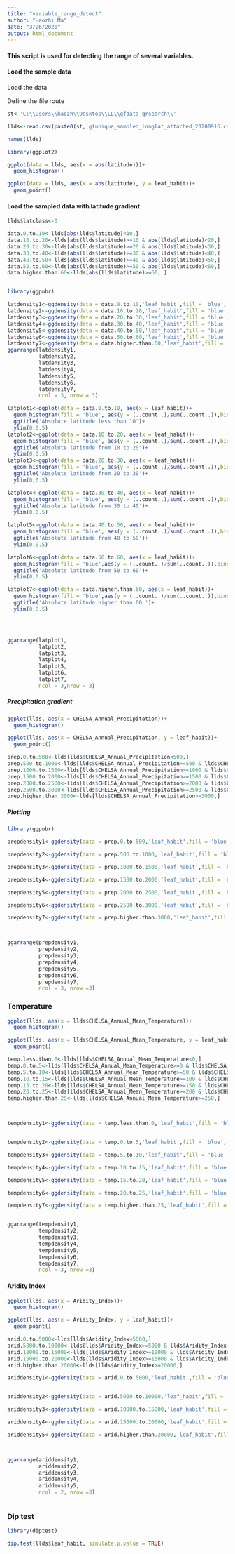 ---
title: "variable_range_detect"
author: "Haozhi Ma"
date: "3/26/2020"
output: html_document
---

#### This script is used for detecting the range of several variables.

#### Load the sample data

####### Load the data

######## Define the file route
```{R}
st<-'C:\\Users\\haozh\\Desktop\\LL\\gfdata_grsearch\\'
```


```{R}
llds<-read.csv(paste0(st,'gfunique_sampled_longlat_attached_20200916.csv'))

names(llds)

```




```{R}
library(ggplot2)

ggplot(data = llds, aes(x = abs(latitude)))+
  geom_histogram()


```


```{R}

ggplot(data = llds, aes(x = abs(latitude), y = leaf_habit))+
  geom_point()

```



#### Load the sampled data with latitude gradient

```{R}
llds$latclass<-0

data.0.to.10<-llds[abs(llds$latitude)<10,]
data.10.to.20<-llds[abs(llds$latitude)>=10 & abs(llds$latitude)<20,]
data.20.to.30<-llds[abs(llds$latitude)>=20 & abs(llds$latitude)<30,]
data.30.to.40<-llds[abs(llds$latitude)>=30 & abs(llds$latitude)<40,]
data.40.to.50<-llds[abs(llds$latitude)>=40 & abs(llds$latitude)<50,]
data.50.to.60<-llds[abs(llds$latitude)>=50 & abs(llds$latitude)<60,]
data.higher.than.60<-llds[abs(llds$latitude)>=60, ]



```





```{R}
library(ggpubr)

latdensity1<-ggdensity(data = data.0.to.10,'leaf_habit',fill = 'blue', ylim = c(0,.1), main = 'Absolute latitude less than 10', xlab = 'Forest evergreenness', ylab = 'Density')
latdensity2<-ggdensity(data = data.10.to.20,'leaf_habit',fill = 'blue',ylim = c(0,.1), main = 'Absolute latitude from 10 to 20', xlab = 'Forest evergreenness', ylab = 'Density')
latdensity3<-ggdensity(data = data.20.to.30,'leaf_habit',fill = 'blue',ylim = c(0,.1), main = 'Absolute latitude from 20 to 30', xlab = 'Forest evergreenness', ylab = 'Density')
latdensity4<-ggdensity(data = data.30.to.40,'leaf_habit',fill = 'blue',ylim = c(0,.1), main = 'Absolute latitude from 30 to 40', xlab = 'Forest evergreenness', ylab = 'Density')
latdensity5<-ggdensity(data = data.40.to.50,'leaf_habit',fill = 'blue',ylim = c(0,.1), main = 'Absolute latitude from 40 to 50', xlab = 'Forest evergreenness', ylab = 'Density')
latdensity6<-ggdensity(data = data.50.to.60,'leaf_habit',fill = 'blue',ylim = c(0,.1), main = 'Absolute latitude from 50 to 60', xlab = 'Forest evergreenness', ylab = 'Density')
latdensity7<-ggdensity(data = data.higher.than.60,'leaf_habit',fill = 'blue',ylim = c(0,.1), main = 'Absolute latitude higher than 60', xlab = 'Forest evergreenness', ylab = 'Density')
ggarrange(latdensity1,
          latdensity2,
          latdensity3,
          latdensity4,
          latdensity5,
          latdensity6,
          latdensity7,
          ncol = 3, nrow = 3)

latplot1<-ggplot(data = data.0.to.10, aes(x = leaf_habit))+
  geom_histogram(fill = 'blue', aes(y = (..count..)/sum(..count..)),bins = 20)+
  ggtitle('Absolute latitude less than 10')+
  ylim(0,0.5)
latplot2<-ggplot(data = data.10.to.20, aes(x = leaf_habit))+
  geom_histogram(fill = 'blue', aes(y = (..count..)/sum(..count..)),bins = 20)+
  ggtitle('Absolute latitude from 10 to 20')+
  ylim(0,0.5)
latplot3<-ggplot(data = data.20.to.30, aes(x = leaf_habit))+
  geom_histogram(fill = 'blue', aes(y = (..count..)/sum(..count..)),bins = 20)+
  ggtitle('Absolute latitude from 20 to 30')+
  ylim(0,0.5)

latplot4<-ggplot(data = data.30.to.40, aes(x = leaf_habit))+
  geom_histogram(fill = 'blue', aes(y = (..count..)/sum(..count..)),bins = 20)+
  ggtitle('Absolute latitude from 30 to 40')+
  ylim(0,0.5)

latplot5<-ggplot(data = data.40.to.50, aes(x = leaf_habit))+
  geom_histogram(fill = 'blue', aes(y = (..count..)/sum(..count..)),bins = 20)+
  ggtitle('Absolute latitude from 40 to 50')+
  ylim(0,0.5)

latplot6<-ggplot(data = data.50.to.60, aes(x = leaf_habit))+
  geom_histogram(fill = 'blue',aes(y = (..count..)/sum(..count..)),bins = 20)+
  ggtitle('Absolute latitude from 50 to 60')+
  ylim(0,0.5)

latplot7<-ggplot(data = data.higher.than.60, aes(x = leaf_habit))+
  geom_histogram(fill = 'blue',aes(y = (..count..)/sum(..count..)),bins = 20)+
  ggtitle('Absolute latitude higher than 60 ')+
  ylim(0,0.5)




ggarrange(latplot1,
          latplot2,
          latplot3,
          latplot4,
          latplot5,
          latplot6,
          latplot7,
          ncol = 3,nrow = 3)
```


##### Precipitation gradient

```{R}
ggplot(llds, aes(x = CHELSA_Annual_Precipitation))+
  geom_histogram()


```

```{R}
ggplot(llds, aes(x = CHELSA_Annual_Precipitation, y = leaf_habit))+
  geom_point()

```


```{R}
prep.0.to.500<-llds[llds$CHELSA_Annual_Precipitation<500,]
prep.500.to.1000<-llds[llds$CHELSA_Annual_Precipitation>=500 & llds$CHELSA_Annual_Precipitation<1000,]
prep.1000.to.1500<-llds[llds$CHELSA_Annual_Precipitation>=1000 & llds$CHELSA_Annual_Precipitation<1500,]
prep.1500.to.2000<-llds[llds$CHELSA_Annual_Precipitation>=1500 & llds$CHELSA_Annual_Precipitation<2000,]
prep.2000.to.2500<-llds[llds$CHELSA_Annual_Precipitation>=2000 & llds$CHELSA_Annual_Precipitation<2500,]
prep.2500.to.3000<-llds[llds$CHELSA_Annual_Precipitation>=2500 & llds$CHELSA_Annual_Precipitation<3000,]
prep.higher.than.3000<-llds[llds$CHELSA_Annual_Precipitation>=3000,]


```




##### Plotting

```{R}
library(ggpubr)

```


```{R}
prepdensity1<-ggdensity(data = prep.0.to.500,'leaf_habit',fill = 'blue', main = 'Precipitation less than 500', xlab = 'Forest evergreenness', ylab = 'Density')

prepdensity2<-ggdensity(data = prep.500.to.1000,'leaf_habit',fill = 'blue', main = 'Precipitation from 500 to 1000', xlab = 'Forest evergreenness', ylab = 'Density')

prepdensity3<-ggdensity(data = prep.1000.to.1500,'leaf_habit',fill = 'blue', main = 'Precipitation from 1000 to 1500', xlab = 'Forest evergreenness', ylab = 'Density')

prepdensity4<-ggdensity(data = prep.1500.to.2000,'leaf_habit',fill = 'blue', main = 'Precipitation from 1500 to 2000', xlab = 'Forest evergreenness', ylab = 'Density')

prepdensity5<-ggdensity(data = prep.2000.to.2500,'leaf_habit',fill = 'blue', main = 'Precipitation from 2000 to 2500', xlab = 'Forest evergreenness', ylab = 'Density')

prepdensity6<-ggdensity(data = prep.2500.to.3000,'leaf_habit',fill = 'blue', main = 'Precipitation from 2500 to 3000', xlab = 'Forest evergreenness', ylab = 'Density')

prepdensity7<-ggdensity(data = prep.higher.than.3000,'leaf_habit',fill = 'blue', main = 'Precipitation from 3000', xlab = 'Forest evergreenness', ylab = 'Density')



ggarrange(prepdensity1,
          prepdensity2,
          prepdensity3,
          prepdensity4,
          prepdensity5,
          prepdensity6,
          prepdensity7,
          ncol = 3, nrow =3)
```

### Temperature

```{R}
ggplot(llds, aes(x = llds$CHELSA_Annual_Mean_Temperature))+
  geom_histogram()

```

```{R}
ggplot(llds, aes(x = llds$CHELSA_Annual_Mean_Temperature, y = leaf_habit))+
  geom_point()

```



```{R}
temp.less.than.0<-llds[llds$CHELSA_Annual_Mean_Temperature<0,]
temp.0.to.5<-llds[llds$CHELSA_Annual_Mean_Temperature>=0 & llds$CHELSA_Annual_Mean_Temperature<50,]
temp.5.to.10<-llds[llds$CHELSA_Annual_Mean_Temperature>=50 & llds$CHELSA_Annual_Mean_Temperature<100,]
temp.10.to.15<-llds[llds$CHELSA_Annual_Mean_Temperature>=100 & llds$CHELSA_Annual_Mean_Temperature<150,]
temp.15.to.20<-llds[llds$CHELSA_Annual_Mean_Temperature>=150 & llds$CHELSA_Annual_Mean_Temperature<200,]
temp.20.to.25<-llds[llds$CHELSA_Annual_Mean_Temperature>=200 & llds$CHELSA_Annual_Mean_Temperature<250,]
temp.higher.than.25<-llds[llds$CHELSA_Annual_Mean_Temperature>=250,]




```



```{R}
tempdensity1<-ggdensity(data = temp.less.than.0,'leaf_habit',fill = 'blue', main = 'Temperature less than 0', xlab = 'Forest evergreenness', ylab = 'Density')


tempdensity2<-ggdensity(data = temp.0.to.5,'leaf_habit',fill = 'blue', main = 'Temperature 0~5', xlab = 'Forest evergreenness', ylab = 'Density')

tempdensity3<-ggdensity(data = temp.5.to.10,'leaf_habit',fill = 'blue', main = 'Temperature 5~10', xlab = 'Forest evergreenness', ylab = 'Density')

tempdensity4<-ggdensity(data = temp.10.to.15,'leaf_habit',fill = 'blue', main = 'Temperature 10~15', xlab = 'Forest evergreenness', ylab = 'Density')

tempdensity5<-ggdensity(data = temp.15.to.20,'leaf_habit',fill = 'blue', main = 'Temperature 15~20', xlab = 'Forest evergreenness', ylab = 'Density')

tempdensity6<-ggdensity(data = temp.20.to.25,'leaf_habit',fill = 'blue', main = 'Temperature 20~25', xlab = 'Forest evergreenness', ylab = 'Density')

tempdensity7<-ggdensity(data = temp.higher.than.25,'leaf_habit',fill = 'blue', main = 'Temperature higher than 25', xlab = 'Forest evergreenness', ylab = 'Density')


ggarrange(tempdensity1,
          tempdensity2,
          tempdensity3,
          tempdensity4,
          tempdensity5,
          tempdensity6,
          tempdensity7,
          ncol = 3, nrow =3)


```



#### Aridity Index


```{R}
ggplot(llds, aes(x = Aridity_Index))+
  geom_histogram()

```

```{R}
ggplot(llds, aes(x = Aridity_Index, y = leaf_habit))+
  geom_point()

```



```{R}
arid.0.to.5000<-llds[llds$Aridity_Index<5000,]
arid.5000.to.10000<-llds[llds$Aridity_Index>=5000 & llds$Aridity_Index<10000,]
arid.10000.to.15000<-llds[llds$Aridity_Index>=10000 & llds$Aridity_Index<15000,]
arid.15000.to.20000<-llds[llds$Aridity_Index>=15000 & llds$Aridity_Index<20000,]
arid.higher.than.20000<-llds[llds$Aridity_Index>=20000,]

```

```{R}
ariddensity1<-ggdensity(data = arid.0.to.5000,'leaf_habit',fill = 'blue', main = 'Aridity index 0~5000', xlab = 'Forest evergreenness', ylab = 'Density')


ariddensity2<-ggdensity(data = arid.5000.to.10000,'leaf_habit',fill = 'blue', main = 'Aridty index 5000~10000', xlab = 'Forest evergreenness', ylab = 'Density')

ariddensity3<-ggdensity(data = arid.10000.to.15000,'leaf_habit',fill = 'blue', main = 'Aridity index 10000~15000', xlab = 'Forest evergreenness', ylab = 'Density')

ariddensity4<-ggdensity(data = arid.15000.to.20000,'leaf_habit',fill = 'blue', main = 'Aridity index 15000~20000', xlab = 'Forest evergreenness', ylab = 'Density')

ariddensity5<-ggdensity(data = arid.higher.than.20000,'leaf_habit',fill = 'blue', main = 'Aridity index 20000~', xlab = 'Forest evergreenness', ylab = 'Density')



ggarrange(ariddensity1,
          ariddensity2,
          ariddensity3,
          ariddensity4,
          ariddensity5,
          ncol = 2, nrow =3)



```



### Dip test

```{R}
library(diptest)

dip.test(llds$leaf_habit, simulate.p.value = TRUE)


```



